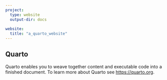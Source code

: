 ```yaml
---
project: 
  type: website
  output-dir: docs
  
website:
  title: "a_quarto_website"
---
```


## Quarto

Quarto enables you to weave together content and executable code into a finished document. To learn more about Quarto see <https://quarto.org>.

